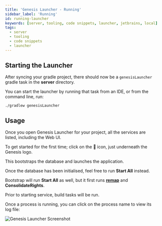 ```yaml
---
title: 'Genesis Launcher - Running'
sidebar_label: 'Running'
id: running-launcher
keywords: [server, tooling, code snippets, launcher, jetbrains, local]
tags:
  - server
  - tooling
  - code snippets
  - launcher
---
```


## Starting the Launcher

After syncing your gradle project, there should now be a `genesisLauncher` gradle task in the **server** directory.

You can start the launcher by running that task from an IDE, or from the command line, run:

```shell
./gradlew genesisLauncher
```

## Usage

Once you open Genesis Launcher for your project, all the services are listed, including the Web UI.

To get started for the first time; click on the 🚀 icon, just underneath the Genesis logo.

This bootstraps the database and launches the application.

Once the database has been initialised, feel free to run **Start All** instead.

Bootstrap will run **Start All** as well, but it first runs [**remap**](/operations/commands/remap/) and **ConsolidateRights**.

Prior to starting service, build tasks will be run.

Once a process is running, you can click on the process name to view its log file:

![Genesis Launcher Screenshot](/img/genesis-launcher/genesis-launcher-running.png)
